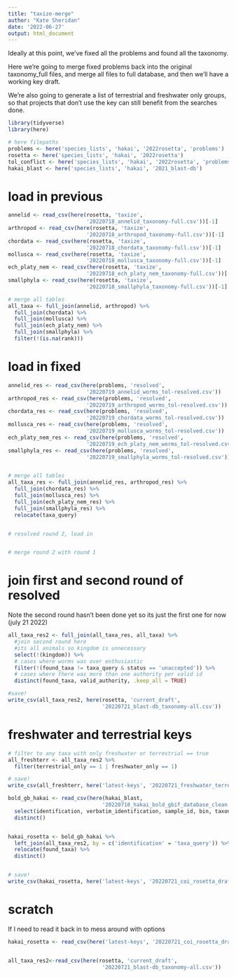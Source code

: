 ```yaml
---
title: "taxize-merge"
author: "Kate Sheridan"
date: '2022-06-27'
output: html_document
---
```


Ideally at this point, we've fixed all the problems and found all the taxonomy.

Here we're going to merge fixed problems back into the original taxonomy_full files, and merge all files to full database, and then we'll have a working key draft.

We're also going to generate a list of terrestrial and freshwater only groups, so that projects that don't use the key can still benefit from the searches done.

```r
library(tidyverse)
library(here)

# here filepaths
problems <- here('species_lists', 'hakai', '2022rosetta', 'problems')
rosetta <- here('species_lists', 'hakai', '2022rosetta')
tol_conflict <- here('species_lists', 'hakai', '2022rosetta', 'problems', 'tol_conflict')
hakai_blast <- here('species_lists', 'hakai', '2021_blast-db')
```

# load in previous
```r
annelid <- read_csv(here(rosetta, 'taxize',
                         '20220718_annelid_taxonomy-full.csv'))[-1]
arthropod <- read_csv(here(rosetta, 'taxize',
                         '20220718_arthropod_taxonomy-full.csv'))[-1]
chordata <- read_csv(here(rosetta, 'taxize',
                         '20220718_chordata_taxonomy-full.csv'))[-1]
mollusca <- read_csv(here(rosetta, 'taxize',
                         '20220718_mollusca_taxonomy-full.csv'))[-1]
ech_platy_nem <- read_csv(here(rosetta, 'taxize',
                         '20220718_ech_platy_nem_taxonomy-full.csv'))[-1]
smallphyla <- read_csv(here(rosetta, 'taxize',
                         '20220718_smallphyla_taxonomy-full.csv'))[-1]

# merge all tables
all_taxa <- full_join(annelid, arthropod) %>%
  full_join(chordata) %>%
  full_join(mollusca) %>%
  full_join(ech_platy_nem) %>%
  full_join(smallphyla) %>%
  filter(!(is.na(rank)))
```


# load in fixed


```r
annelid_res <- read_csv(here(problems, 'resolved',
                         '20220719_annelid_worms_tol-resolved.csv'))
arthropod_res <- read_csv(here(problems, 'resolved',
                         '20220719_arthropod_worms_tol-resolved.csv'))
chordata_res <- read_csv(here(problems, 'resolved',
                         '20220719_chordata_worms_tol-resolved.csv'))
mollusca_res <- read_csv(here(problems, 'resolved',
                         '20220719_mollusca_worms_tol-resolved.csv'))
ech_platy_nem_res <- read_csv(here(problems, 'resolved',
                         '20220719_ech_platy_nem_worms_tol-resolved.csv'))
smallphyla_res <- read_csv(here(problems, 'resolved',
                         '20220719_smallphyla_worms_tol-resolved.csv'))


# merge all tables
all_taxa_res <- full_join(annelid_res, arthropod_res) %>%
  full_join(chordata_res) %>%
  full_join(mollusca_res) %>%
  full_join(ech_platy_nem_res) %>%
  full_join(smallphyla_res) %>%
  relocate(taxa_query)


# resolved round 2, load in


# merge round 2 with round 1
```


# join first and second round of resolved
Note the second round hasn't been done yet so its just the first one for now (july 21 2022)

```r
all_taxa_res2 <- full_join(all_taxa_res, all_taxa) %>%
  #join second round here
  #its all animals so kingdom is unnecessary
  select(!(kingdom)) %>%
  # cases where worms was over enthusiastic
  filter(!(found_taxa != taxa_query & status == 'unaccepted')) %>%
  # cases where there was more than one authority per valid id
  distinct(found_taxa, valid_authority, .keep_all = TRUE)

#save!
write_csv(all_taxa_res2, here(rosetta, 'current_draft',
                              '20220721_blast-db_taxonomy-all.csv'))
```


# freshwater and terrestrial keys

```r
# filter to any taxa with only freshwater or terrestrial == true
all_freshterr <- all_taxa_res2 %>%
  filter(terrestrial_only == 1 | freshwater_only == 1)

# save!  
write_csv(all_freshterr, here('latest-keys', '20220721_freshwater_terrestrial.csv'))
```


```r
bold_gb_hakai <- read_csv(here(hakai_blast, 
                              '20220718_hakai_bold_gbif_database_clean.csv'))[-1] %>%
  select(identification, verbatim_identification, sample_id, bin, taxon_id) %>%
  distinct()


hakai_rosetta <- bold_gb_hakai %>%
  left_join(all_taxa_res2, by = c('identification' = 'taxa_query')) %>%
  relocate(found_taxa) %>%
  distinct()


# save!  
write_csv(hakai_rosetta, here('latest-keys', '20220721_coi_rosetta_draft.csv'))

```



# scratch

If I need to read it back in to mess around with options
```r

hakai_rosetta <- read_csv(here('latest-keys', '20220721_coi_rosetta_draft.csv'))


all_taxa_res2<-read_csv(here(rosetta, 'current_draft',
                              '20220721_blast-db_taxonomy-all.csv'))
```




